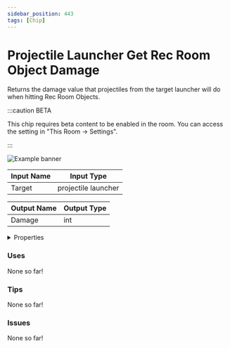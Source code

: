 ```yaml
---
sidebar_position: 443
tags: [Chip]
---
```


# Projectile Launcher Get Rec Room Object Damage

Returns the damage value that projectiles from the target launcher will do when hitting Rec Room Objects.

:::caution BETA

This chip requires beta content to be enabled in the room. You can access the setting in "This Room -> Settings".

:::

![Example banner](./assets/630823d4-c27f-493e-81a3-ae482448403d.svg)

| Input Name | Input Type |
|-----------|-----------|
| Target | projectile launcher |

| Output Name | Output Type |
|-----------|-----------|
| Damage | int |


<details>
  <summary>Properties</summary>
  <div>
    <div>
    <table>
      <thead>
        <tr>
          <th>Is beta required?</th>
          <th>✅</th>
        </tr>
        <tr>
          <th>Is this chip a trolling risk?</th>
          <th>❌</th>
        </tr>
        <tr>
          <th>Chip UUPD</th>
          <th>._uuid</th>
        </tr>
      </thead>
    </table>
    </div>
  </div>
</details>

### Uses

None so far!

### Tips

None so far!

### Issues

None so far!